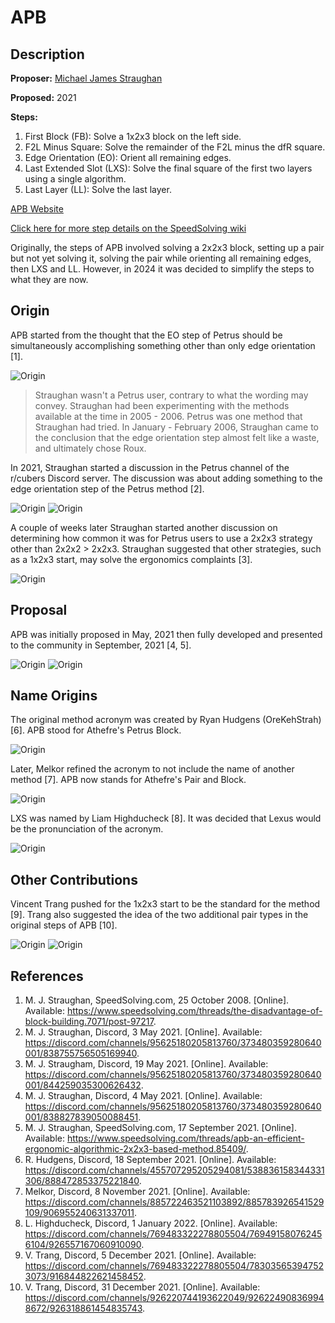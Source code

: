 # APB

<script src="../AnimCube3.js">AnimCube3("move=RUR'URU2R'U2&initrevmove=#")</script>


## Description

**Proposer:** [Michael James Straughan](CubingContributors/MethodDevelopers.md#straughan-michael-james-athefre)

**Proposed:** 2021

**Steps:**

1. First Block (FB): Solve a 1x2x3 block on the left side.
2. F2L Minus Square: Solve the remainder of the F2L minus the dfR square.
3. Edge Orientation (EO): Orient all remaining edges.
4. Last Extended Slot (LXS): Solve the final square of the first two layers using a single algorithm.
5. Last Layer (LL): Solve the last layer.

[APB Website](https://sites.google.com/view/apb-system)

[Click here for more step details on the SpeedSolving wiki](https://www.speedsolving.com/wiki/index.php/APB)

Originally, the steps of APB involved solving a 2x2x3 block, setting up a pair but not yet solving it, solving the pair while orienting all remaining edges, then LXS and LL. However, in 2024 it was decided to simplify the steps to what they are now.

## Origin

APB started from the thought that the EO step of Petrus should be simultaneously accomplishing something other than only edge orientation [1].

![Origin](img/APB/APBOrigin.png)

>Straughan wasn't a Petrus user, contrary to what the wording may convey. Straughan had been experimenting with the methods available at the time in 2005 - 2006. Petrus was one method that Straughan had tried. In January - February 2006, Straughan came to the conclusion that the edge orientation step almost felt like a waste, and ultimately chose Roux.

In 2021, Straughan started a discussion in the Petrus channel of the r/cubers Discord server. The discussion was about adding something to the edge orientation step of the Petrus method [2].

![Origin](img/APB/InitialDiscussion1.png)
![Origin](img/APB/InitialDiscussion2.png)

A couple of weeks later Straughan started another discussion on determining how common it was for Petrus users to use a 2x2x3 strategy other than 2x2x2 > 2x2x3. Straughan suggested that other strategies, such as a 1x2x3 start, may solve the ergonomics complaints [3].

![Origin](img/APB/2x2x3Strategies.png)

## Proposal

APB was initially proposed in May, 2021 then fully developed and presented to the community in September, 2021 [4, 5]. 

![Origin](img/APB/OriginalProposal.png)
![Origin](img/APB/SSFPost.png)

## Name Origins

The original method acronym was created by Ryan Hudgens (OreKehStrah) [6]. APB stood for Athefre's Petrus Block.

![Origin](img/APB/APBAcronym.png)

Later, Melkor refined the acronym to not include the name of another method [7]. APB now stands for Athefre's Pair and Block.

![Origin](img/APB/MelkorNameRefinement.png)

LXS was named by Liam Highducheck [8]. It was decided that Lexus would be the pronunciation of the acronym.

![Origin](img/APB/LXSName.png)

## Other Contributions

Vincent Trang pushed for the 1x2x3 start to be the standard for the method [9]. Trang also suggested the idea of the two additional pair types in the original steps of APB [10].

![Origin](img/APB/Trang1x2x3.png)
![Origin](img/APB/TrangPairTypes.png)

## References

1. M. J. Straughan, SpeedSolving.com, 25 October 2008. [Online]. Available: https://www.speedsolving.com/threads/the-disadvantage-of-block-building.7071/post-97217.
2. M. J. Straughan, Discord, 3 May 2021. [Online]. Available: https://discord.com/channels/95625180205813760/373480359280640001/838755756505169940.
3. M. J. Straugham, Discord, 19 May 2021. [Online]. Available: https://discord.com/channels/95625180205813760/373480359280640001/844259035300626432.
4. M. J. Straughan, Discord, 4 May 2021. [Online]. Available: https://discord.com/channels/95625180205813760/373480359280640001/838827839050088451.
5. M. J. Straughan, SpeedSolving.com, 17 September 2021. [Online]. Available: https://www.speedsolving.com/threads/apb-an-efficient-ergonomic-algorithmic-2x2x3-based-method.85409/.
6. R. Hudgens, Discord, 18 September 2021. [Online]. Available: https://discord.com/channels/455707295205294081/538836158344331306/888472853375221840.
7. Melkor, Discord, 8 November 2021. [Online]. Available: https://discord.com/channels/885722463521103892/885783926541529109/906955240631337011.
8. L. Highducheck, Discord, 1 January 2022. [Online]. Available: https://discord.com/channels/769483322278805504/769491580762456104/926557167060910090.
9. V. Trang, Discord, 5 December 2021. [Online]. Available: https://discord.com/channels/769483322278805504/783035653947523073/916844822621458452.
10. V. Trang, Discord, 31 December 2021. [Online]. Available: https://discord.com/channels/926220744193622049/926224908369948672/926318861454835743.